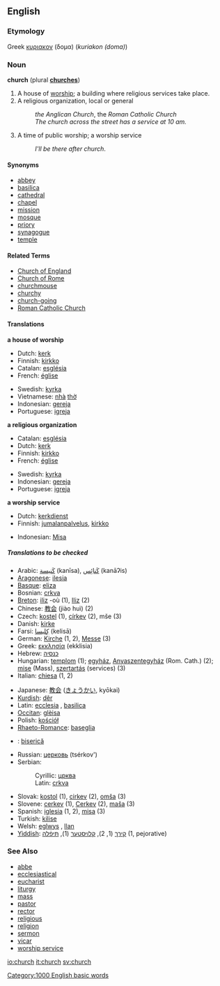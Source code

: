 ==English==
===Etymology===
Greek [[κυριακον]] (δομα) (''kuriakon (doma)'')

===Noun===
'''church''' (plural '''[[church]]es''')

#A house of [[worship]]; a building where religious services take place.
#A religious organization, local or general
#: ''the Anglican Church'', the ''Roman Catholic Church''
#: ''The church across the street has a service at 10 am.''
#A time of public worship; a worship service
#:''I'll be there after church''.

====Synonyms====
*[[abbey]]
*[[basilica]]
*[[cathedral]]
*[[chapel]]
*[[mission]]
*[[mosque]]
*[[priory]]
*[[synagogue]]
*[[temple]]

====Related Terms====
*[[Church of England]]
*[[Church of Rome]]
*[[churchmouse]]
*[[churchy]]
*[[church-going]]
*[[Roman Catholic Church]]

====Translations====
'''a house of worship'''
{{top}}
*Dutch: [[kerk]] {{f}}
*Finnish: [[kirkko]]
*Catalan: [[església]] {{f}}
*French: [[église]] {{f}}
{{mid}}
*Swedish: [[kyrka]] {{c}}
*Vietnamese: [[nhà]] [[thờ]]
*Indonesian: [[gereja]]
*Portuguese: [[igreja]]
{{bottom}}

'''a religious organization'''
{{top}}
*Catalan: [[església]]
*Dutch: [[kerk]] {{f}}
*Finnish: [[kirkko]]
*French: [[église]] {{f}}
{{mid}}
*Swedish: [[kyrka]] {{c}}
*Indonesian: [[gereja]]
*Portuguese: [[igreja]]
{{bottom}}

'''a worship service'''
{{top}}
*Dutch: [[kerkdienst]] {{m}}
*Finnish: [[jumalanpalvelus]], [[kirkko]]
{{mid}}
*Indonesian: [[Misa]]
{{bottom}}

=====Translations to be checked=====
{{checktrans}}

{{top}}
*Arabic: [[كنيسة|كَنيسة]] (kanīsa), {{p}} [[كنائس|كَنائِس]] (kanāʔis)
*[[Aragonese]]: [[ilesia]] {{f}} 
*[[Basque]]: [[eliza]]
*Bosnian: [[crkva#Bosnian|crkva]] {{f}}
*[[Breton]]: [[iliz]] {{f}} -où {{p}} (1), [[Iliz]] {{f}} (2)
*Chinese: [[教会]] (jiào huì) (2)
*Czech: [[kostel]] {{m}} (1), [[církev]] {{f}} (2), mše {{f}} (3)
*Danish: [[kirke]]
*Farsi: [[كليسا|كِليسا]] (kelisā)
*German: [[Kirche]] {{f}} (1, 2), [[Messe]] {{f}} (3)
*Greek: [[εκκλησία]] (ekklisia)
*Hebrew: [[כנסיה]] {{f}}
*Hungarian: [[templom]] (1); [[egyház]], [[Anyaszentegyház]] (Rom. Cath.) (2); [[mise]] (Mass), [[szertartás]] (services) (3)
*Italian: [[chiesa]] {{f}} (1, 2)
{{mid}}
*Japanese: [[教会]] ([[きょうかい]], kyōkai)
*[[Kurdish]]: [[dêr]]
*Latin: [[ecclesia]] {{f}}, [[basilica]]
*[[Occitan]]: [[glèisa]]
*Polish: [[kościół]] {{m}}
*[[Rhaeto-Romance]]: [[baseglia]]
*{{ro}}: [[biserică]] {{f}}
*Russian: [[церковь]] {{f}} (tsérkov') 
*Serbian:
*:Cyrillic: [[црква]] {{f}}
*:Latin: [[crkva#Serbian|crkva]] {{f}}
*Slovak: [[kostol]] {{m}} (1), [[cirkev]] {{f}} (2), [[omša]] {{f}} (3)
*Slovene: [[cerkev]] {{f}} (1), [[Cerkev]] {{f}} (2), [[maša]] {{f}} (3)
*Spanish: [[iglesia]] {{f}} (1, 2), [[misa]] {{f}} (3)
*Turkish: [[kilise]]
*Welsh: [[eglwys]] {{f}}, [[llan]] {{f}}
*[[Yiddish]]: [[קירך]] {{m}} (1, 2), [[קלויסטער]] {{m}} (1), [[תּיפֿלה]] {{m}} (1, pejorative)
{{bottom}}

===See Also===
*[[abbe]]
*[[ecclesiastical]]
*[[eucharist]]
*[[liturgy]]
*[[mass]]
*[[pastor]]
*[[rector]]
*[[religious]]
*[[religion]]
*[[sermon]]
*[[vicar]]
*[[worship service]]

[[Category:1000 English basic words]]

[[io:church]]
[[it:church]]
[[sv:church]]